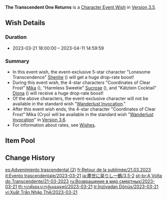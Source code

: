 {{Wish
|name              = The Transcendent One Returns 2023-03-21
|image             = The Transcendent One Returns 2023-03-21.png
|type              = Character Event
|duration          = event
|time_start        = 2023-03-21 18:00:00
|time_end          = 2023-04-11 14:59:59
|link              = https://genshin.hoyoverse.com/en/news/detail/105560
|preceding         = Auric Blaze/2023-03-01
|preceding2        = Twilight Arbiter/2023-03-01
|succeeding        = Twirling Lotus/2023-04-12
|succeeding2       = The Moongrass' Enlightenment/2023-04-12
|alongside         = The Heron's Court/2023-03-21
|alongside2        = Epitome Invocation/2023-03-21
|previous          = The Transcendent One Returns/2022-01-05
}}
'''The Transcendent One Returns''' is a [[Character Event Wish]] in [[Version 3.5]].

==Wish Details==
===Duration===
* 2023-03-21 18:00:00 &ndash; 2023-04-11 14:59:59

===Summary===
* In this event wish, the event-exclusive 5-star character "Lonesome Transcendence" [[Shenhe]] ({{Cryo}}) will get a huge drop-rate boost!
* During this event wish, the 4-star characters "Coordinates of Clear Frost" [[Mika]] ({{Cryo}}), "Harmless Sweetie" [[Sucrose]] ({{Anemo}}), and "Kätzlein Cocktail" [[Diona]] ({{Cryo}}) will receive a huge drop-rate boost!
* Of the above characters, the event-exclusive character will not be available in the standard wish "[[Wanderlust Invocation]]."
* After this event wish ends, the 4-star character "Coordinates of Clear Frost" Mika (Cryo) will be available in the standard wish "[[Wanderlust Invocation]]" in [[Version 3.6]].
* For information about rates, see [[Wish]]es.

==Item Pool==
{{Wish Pool
|character_5_F = Shenhe
|character_4_F = Diona; Sucrose; Mika
|character_5   = Diluc; Jean; Keqing; Mona; Qiqi; Tighnari
|character_4   = Barbara; Beidou; Bennett; Candace; Chongyun; Collei; Dori; Faruzan; Fischl; Gorou; Kujou Sara; Kuki Shinobu; Layla; Ningguang; Noelle; Razor; Rosaria; Sayu; Shikanoin Heizou; Thoma; Xiangling; Xingqiu; Xinyan; Yaoyao; Yanfei; Yun Jin
|weapon_4      = Dragon's Bane; Eye of Perception; Favonius Codex; Favonius Greatsword; Favonius Lance; Favonius Sword; Favonius Warbow; Lion's Roar; Rainslasher; Rust; Sacrificial Bow; Sacrificial Fragments; Sacrificial Greatsword; Sacrificial Sword; The Bell; The Flute; The Stringless; The Widsith
|weapon_3      = Black Tassel; Bloodtainted Greatsword; Cool Steel; Debate Club; Emerald Orb; Ferrous Shadow; Harbinger of Dawn; Magic Guide; Raven Bow; Sharpshooter's Oath; Skyrider Sword; Slingshot; Thrilling Tales of Dragon Slayers
}}

==Change History==
{{Change History|3.5}}

[[es:Advenimiento trascendental (2)]]
[[fr:Retour de la sublimée/21.03.2023]]
[[it:Evento trascendentale/2023-03-21]]
[[ja:塵世に戻りし一鶴/3.5-2]]
[[pt-br:A Volta do Transcendente/21-03-2023]]
[[ru:Возвращение в мир смертных/2023-03-21]]
[[th:จากพันธนาการสู่แดนมนุษย์/2023-03-21]]
[[tr:İnzivadan Dönüş/2023-03-21]]
[[vi:Xuất Trần Nhập Thế/2023-03-21]]